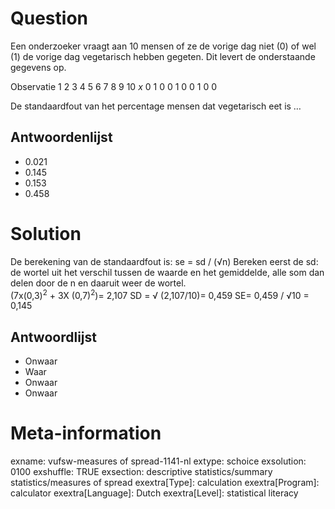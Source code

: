 Question
========
Een onderzoeker vraagt aan 10 mensen of ze de vorige dag niet (0) of wel (1) de vorige dag vegetarisch hebben gegeten. Dit levert de onderstaande gegevens op.  
  

<tabel> <tbody> <tr class="odd"> <td>Observatie</td> <td>1</td> <td>2</td> <td>3</td> <td>4</td> <td>5</td> <td>6</td> <td>7</td> <td>8</td> <td>9</td> <td>10</td> </tr> <tr class="even"> <td><em> x </em></td> <td>0</td> <td>1</td> <td>0</td> <td>0</td> <td>1</td> <td>0</td> <td>0</td> <td>1</td> <td>0</td> <td>0</td> </tr> </tbody> </table>

  
De standaardfout van het percentage mensen dat vegetarisch eet is ...

Antwoordenlijst
----------
* 0.021
* 0.145
* 0.153
* 0.458

Solution
========

De berekening van de standaardfout is: se = sd / (√n)  Bereken eerst de sd: de wortel uit het verschil tussen de waarde en het gemiddelde, alle som dan delen door de n en daaruit weer de wortel.  
(7x(0,3)<sup>2</sup> + 3X (0,7)<sup>2</sup>)= 2,107  SD = √ (2,107/10)= 0,459 SE= 0,459 / √10 = 0,145


Antwoordlijst
----------
* Onwaar
* Waar
* Onwaar
* Onwaar

Meta-information
================
exname: vufsw-measures of spread-1141-nl
extype: schoice
exsolution: 0100
exshuffle: TRUE
exsection: descriptive statistics/summary statistics/measures of spread
exextra[Type]: calculation
exextra[Program]: calculator
exextra[Language]: Dutch
exextra[Level]: statistical literacy

